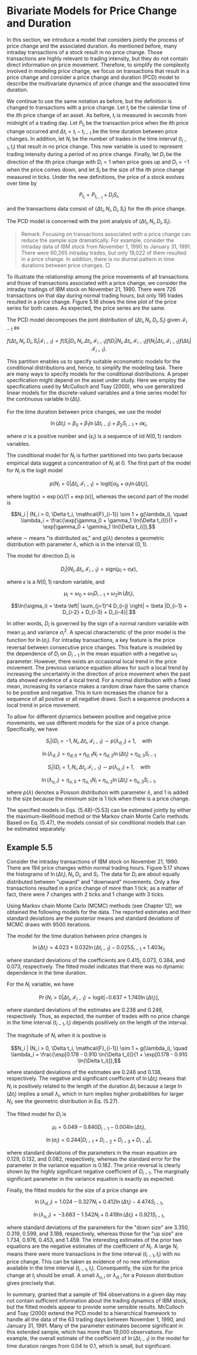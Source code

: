 # Bivariate Models for Price Change and Duration

In this section, we introduce a model that considers jointly the process of price change and the associated duration. As mentioned before, many intraday transactions of a stock result in no price change. Those transactions are highly relevant to trading intensity, but they do not contain direct information on price movement. Therefore, to simplify the complexity involved in modeling price change, we focus on transactions that result in a price change and consider a price change and duration (PCD) model to describe the multivariate dynamics of price change and the associated time duration.

We continue to use the same notation as before, but the definition is changed to transactions with a price change. Let $t_i$ be the calendar time of the $i$th price change of an asset. As before, $t_i$ is measured in seconds from midnight of a trading day. Let $P_{t_i}$ be the transaction price when the $i$th price change occurred and $\Delta t_i = t_i - t_{i-1}$ be the time duration between price changes. In addition, let $N_i$ be the number of trades in the time interval $(t_{i-1}, t_i)$ that result in no price change. This new variable is used to represent trading intensity during a period of no price change. Finally, let $D_i$ be the direction of the $i$th price change with $D_i = 1$ when price goes up and $D_i = -1$ when the price comes down, and let $S_i$ be the size of the $i$th price change measured in ticks. Under the new definitions, the price of a stock evolves over time by

$$P_{t_i} = P_{t_{i-1}} + D_i S_i,$$

and the transactions data consist of $\{\Delta t_i, N_i, D_i, S_i\}$ for the $i$th price change.

The PCD model is concerned with the joint analysis of $(\Delta t_i, N_i, D_i, S_i)$.

> Remark. Focusing on transactions associated with a price change can reduce the sample size dramatically. For example, consider the intraday data of IBM stock from November 1, 1990 to January 31, 1991. There were 60,265 intraday trades, but only 19,022 of them resulted in a price change. In addition, there is no diurnal pattern in time durations between price changes. □

To illustrate the relationship among the price movements of all transactions and those of transactions associated with a price change, we consider the intraday tradings of IBM stock on November 21, 1990. There were 726 transactions on that day during normal trading hours, but only 195 trades resulted in a price change. Figure 5.16 shows the time plot of the price series for both cases. As expected, the price series are the same.

The PCD model decomposes the joint distribution of $(\Delta t_i, N_i, D_i, S_i)$ given $\mathcal{F}_{i-1}$ as

$$f(\Delta t_i, N_i, D_i, S_i | \mathcal{F}_{i-1}) = f(S_i | D_i, N_i, \Delta t_i, \mathcal{F}_{i-1}) f(D_i | N_i, \Delta t_i, \mathcal{F}_{i-1}) f(N_i | \Delta t_i, \mathcal{F}_{i-1}) f(\Delta t_i | \mathcal{F}_{i-1}).$$

This partition enables us to specify suitable econometric models for the conditional distributions and, hence, to simplify the modeling task. There are many ways to specify models for the conditional distributions. A proper specification might depend on the asset under study. Here we employ the specifications used by McCulloch and Tsay (2000), who use generalized linear models for the discrete-valued variables and a time series model for the continuous variable $\ln(\Delta t_i)$.

For the time duration between price changes, we use the model

$$\ln(\Delta t_i) = \beta_0 + \beta_1 \ln(\Delta t_{i-1}) + \beta_2 S_{i-1} + \sigma \epsilon_i,$$

where $\sigma$ is a positive number and $\{\epsilon_i\}$ is a sequence of iid $N(0,1)$ random variables.

The conditional model for $N_i$ is further partitioned into two parts because empirical data suggest a concentration of $N_i$ at 0. The first part of the model for $N_i$ is the logit model

$$p(N_i = 0 | \Delta t_i, \mathcal{F}_{i-1}) = \text{logit}[\alpha_0 + \alpha_1 \ln(\Delta t_i)],$$

where $\text{logit}(x) = \exp(x)/[1+\exp(x)]$, whereas the second part of the model is

$$N_i | (N_i > 0, \Delta t_i, \mathcal{F}_{i-1}) \sim 1 + g(\lambda_i), \quad \lambda_i = \frac{\exp[\gamma_0 + \gamma_1 \ln(\Delta t_i)]}{1 + \exp[\gamma_0 + \gamma_1 \ln(\Delta t_i)]},$$

where $\sim$ means "is distributed as," and $g(\lambda)$ denotes a geometric distribution with parameter $\lambda$, which is in the interval $(0,1)$.

The model for direction $D_i$ is

$$D_i | (N_i, \Delta t_i, \mathcal{F}_{i-1}) = \text{sign}(\mu_i + \sigma_i \epsilon),$$

where $\epsilon$ is a $N(0,1)$ random variable, and

$$\mu_i = \omega_0 + \omega_1 D_{i-1} + \omega_2 \ln(\Delta t_i),$$

$$\ln(\sigma_i) = \beta \left| \sum_{j=1}^4 D_{i-j} \right| = \beta |D_{i-1} + D_{i-2} + D_{i-3} + D_{i-4}|.$$

In other words, $D_i$ is governed by the sign of a normal random variable with mean $\mu_i$ and variance $\sigma_i^2$. A special characteristic of the prior model is the function for $\ln(\sigma_i)$. For intraday transactions, a key feature is the price reversal between consecutive price changes. This feature is modeled by the dependence of $D_i$ on $D_{i-1}$ in the mean equation with a negative $\omega_1$ parameter. However, there exists an occasional local trend in the price movement. The previous variance equation allows for such a local trend by increasing the uncertainty in the direction of price movement when the past data showed evidence of a local trend. For a normal distribution with a fixed mean, increasing its variance makes a random draw have the same chance to be positive and negative. This in turn increases the chance for a sequence of all positive or all negative draws. Such a sequence produces a local trend in price movement.

To allow for different dynamics between positive and negative price movements, we use different models for the size of a price change. Specifically, we have

$$S_i | (D_i = -1, N_i, \Delta t_i, \mathcal{F}_{i-1}) \sim p(\lambda_{d,i}) + 1, \quad \text{with}$$

$$\ln(\lambda_{d,i}) = \eta_{d,0} + \eta_{d,1} N_i + \eta_{d,2} \ln(\Delta t_i) + \eta_{d,3} S_{i-1}$$

$$S_i | (D_i = 1, N_i, \Delta t_i, \mathcal{F}_{i-1}) \sim p(\lambda_{u,i}) + 1, \quad \text{with}$$

$$\ln(\lambda_{u,i}) = \eta_{u,0} + \eta_{u,1} N_i + \eta_{u,2} \ln(\Delta t_i) + \eta_{u,3} S_{i-1},$$

where $p(\lambda)$ denotes a Poisson distribution with parameter $\lambda$, and 1 is added to the size because the minimum size is 1 tick when there is a price change.

The specified models in Eqs. (5.48)–(5.53) can be estimated jointly by either the maximum-likelihood method or the Markov chain Monte Carlo methods. Based on Eq. (5.47), the models consist of six conditional models that can be estimated separately.

## Example 5.5

Consider the intraday transactions of IBM stock on November 21, 1990. There are 194 price changes within normal trading hours. Figure 5.17 shows the histograms of $\ln(\Delta t_i), N_i, D_i$, and $S_i$. The data for $D_i$ are about equally distributed between "upward" and "downward" movements. Only a few transactions resulted in a price change of more than 1 tick; as a matter of fact, there were 7 changes with 2 ticks and 1 change with 3 ticks.

Using Markov chain Monte Carlo (MCMC) methods (see Chapter 12), we obtained the following models for the data. The reported estimates and their standard deviations are the posterior means and standard deviations of MCMC draws with 9500 iterations.

The model for the time duration between price changes is

$$\ln(\Delta t_i) = 4.023 + 0.032 \ln(\Delta t_{i-1}) - 0.025 S_{i-1} + 1.403 \epsilon_i,$$

where standard deviations of the coefficients are 0.415, 0.073, 0.384, and 0.073, respectively. The fitted model indicates that there was no dynamic dependence in the time duration.

For the $N_i$ variable, we have

$$\Pr(N_i > 0 | \Delta t_i, \mathcal{F}_{i-1}) = \text{logit}[-0.637 + 1.740 \ln(\Delta t_i)],$$

where standard deviations of the estimates are 0.238 and 0.248, respectively. Thus, as expected, the number of trades with no price change in the time interval $(t_{i-1}, t_i)$ depends positively on the length of the interval.

The magnitude of $N_i$ when it is positive is

$$N_i | (N_i > 0, \Delta t_i, \mathcal{F}_{i-1}) \sim 1 + g(\lambda_i), \quad \lambda_i = \frac{\exp[0.178 - 0.910 \ln(\Delta t_i)]}{1 + \exp[0.178 - 0.910 \ln(\Delta t_i)]},$$

where standard deviations of the estimates are 0.246 and 0.138, respectively. The negative and significant coefficient of $\ln(\Delta t_i)$ means that $N_i$ is positively related to the length of the duration $\Delta t_i$ because a large $\ln(\Delta t_i)$ implies a small $\lambda_i$, which in turn implies higher probabilities for larger $N_i$; see the geometric distribution in Eq. (5.27).

The fitted model for $D_i$ is

$$\mu_i = 0.049 - 0.840 D_{i-1} - 0.004 \ln(\Delta t_i),$$

$$\ln(\sigma_i) = 0.244 |D_{i-1} + D_{i-2} + D_{i-3} + D_{i-4}|,$$

where standard deviations of the parameters in the mean equation are 0.129, 0.132, and 0.082, respectively, whereas the standard error for the parameter in the variance equation is 0.182. The price reversal is clearly shown by the highly significant negative coefficient of $D_{i-1}$. The marginally significant parameter in the variance equation is exactly as expected.

Finally, the fitted models for the size of a price change are

$$\ln(\lambda_{d,i}) = 1.024 - 0.327 N_i + 0.412 \ln(\Delta t_i) - 4.474 S_{i-1},$$

$$\ln(\lambda_{u,i}) = -3.683 - 1.542 N_i + 0.419 \ln(\Delta t_i) + 0.921 S_{i-1},$$

where standard deviations of the parameters for the "down size" are 3.350, 0.319, 0.599, and 3.188, respectively, whereas those for the "up size" are 1.734, 0.976, 0.453, and 1.459. The interesting estimates of the prior two equations are the negative estimates of the coefficient of $N_i$. A large $N_i$ means there were more transactions in the time interval $(t_{i-1}, t_i)$ with no price change. This can be taken as evidence of no new information available in the time interval $(t_{i-1}, t_i)$. Consequently, the size for the price change at $t_i$ should be small. A small $\lambda_{u,i}$ or $\lambda_{d,i}$ for a Poisson distribution gives precisely that.

In summary, granted that a sample of 194 observations in a given day may not contain sufficient information about the trading dynamics of IBM stock, but the fitted models appear to provide some sensible results. McCulloch and Tsay (2000) extend the PCD model to a hierarchical framework to handle all the data of the 63 trading days between November 1, 1990, and January 31, 1991. Many of the parameter estimates become significant in this extended sample, which has more than 19,000 observations. For example, the overall estimate of the coefficient of $\ln(\Delta t_{i-1})$ in the model for time duration ranges from 0.04 to 0.1, which is small, but significant.
